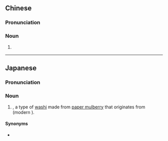 {{also|美浓纸}}
==Chinese==
{{zh-forms|s=美浓纸|type=21|Mino Province}}

===Pronunciation===
{{zh-pron
|mn=bí-lông-chóa
|cat=n
}}

===Noun===
{{zh-noun}}

# {{w|Mino washi}} {{gloss|a type of traditional Japanese paper made from [[paper mulberry]] that originates from {{w|Mino Province}}, i.e. modern-day {{w|Gifu Prefecture}}}}

----

==Japanese==
{{ja-kanjitab|み|の|かみ|k3=がみ|r=y}}

===Pronunciation===
{{ja-pron|みのがみ}}

===Noun===
{{ja-noun|みのがみ}}

# {{w|Mino washi}}, a type of [[washi]] {{gloss|traditional Japanese paper}} made from [[paper mulberry]] that originates from {{w|Mino Province}} (modern {{w|Gifu Prefecture}}).

====Synonyms====
* {{ja-r|美濃和紙|みのわし}}